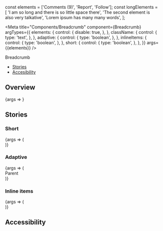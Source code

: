 const elements = ['Comments (9)', 'Report', 'Follow'];
const longElements = [
  'I am so long and there is so little space there',
  'The second element is also very talkative',
  'Lorem ipsum has many many words',
];

<Meta
  title="Components/Breadcrumb"
  component={Breadcrumb}
  argTypes={{
    elements: {
      control: {
        disable: true,
      },
    },
    className: {
      control: {
        type: 'text',
      },
    },
    adaptive: {
      control: {
        type: 'boolean',
      },
    },
    inlineItems: {
      control: {
        type: 'boolean',
      },
    },
    short: {
      control: {
        type: 'boolean',
      },
    },
  }}
  args={{elements}}
/>

<PageHeader>Breadcrumb</PageHeader>

- [Stories](#stories)
- [Accesibility](#accessibility)

## Overview

<Canvas>
  <Story name="Default">{args => <Breadcrumb {...args} />}</Story>
</Canvas>

<ArgsTable story="Default" />

## Stories

### Short

<Canvas>
  <Story
    name="Short"
    args={{
      elements: longElements,
    }}
  >
    {args => (
      <div style={{maxWidth: '400px'}}>
        <Breadcrumb {...args} short />
      </div>
    )}
  </Story>
</Canvas>

### Adaptive

<Canvas>
  <Story name="Adaptive">
    {args => (
      <div
        style={{
          color: hex['indigo-40'],
        }}
      >
        <div>Parent</div>
        <Breadcrumb {...args} adaptive />
      </div>
    )}
  </Story>
</Canvas>

### Inline items

<Canvas>
  <Story name="Inline items" args={{elements: longElements}}>
    {args => (
      <div style={{maxWidth: '400px'}}>
        <Breadcrumb {...args} inlineItems />
      </div>
    )}
  </Story>
</Canvas>

## Accessibility

<BreadcrumbA11y />
